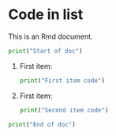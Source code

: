 # Code in list

This is an Rmd document.

```python
print("Start of doc")
```

#.  First item:

    ```python
    print("First item code")
    ```

#.  First item:

    ```python
    print("Second item code")
    ```

```python
print("End of doc")
```
